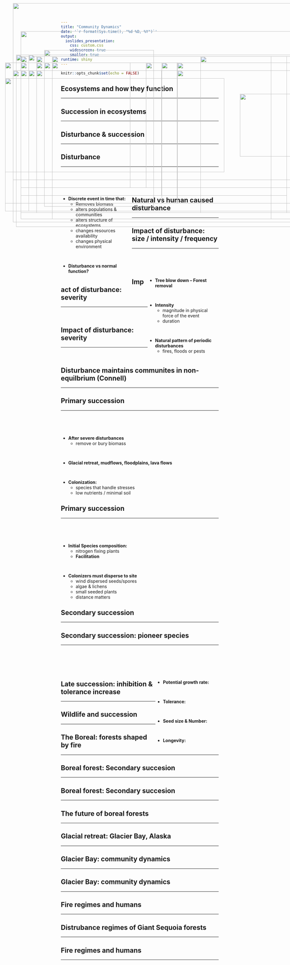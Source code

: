 ```yaml
---
title: "Community Dynamics"
date: '`r format(Sys.time(), "%d %B, %Y")`'
output: 
  ioslides_presentation:
    css: custom.css
    widescreen: true
    smaller: true
runtime: shiny
---
```


```r
knitr::opts_chunk$set(echo = FALSE)
```

## Ecosystems and how they function
<hr>

<IMG STYLE="position:absolute; TOP:180px; LEFT:100px; WIDTH:900px; HEIGHT:500px" SRC="images/forest.jpg">

##

<IMG STYLE="position:absolute; TOP:10px; LEFT:75px; WIDTH:900px; HEIGHT:700px" SRC="images/ecosystem.png">


## Succession in ecosystems
<hr>

<IMG STYLE="position:absolute; TOP:175px; LEFT:85px; WIDTH:900px; HEIGHT:550px" SRC="images/succession3.jpg">

## Disturbance & succession
<hr>

<IMG STYLE="position:absolute; TOP:200px; LEFT:50px; WIDTH:1000px; HEIGHT:450px" SRC="images/succession1c.jpg">

## Disturbance
<hr>
<br/>
<br/> 
<br/> 

<div style="float: left; width: 45%;">

* **Discrete event in time that:**
    + Removes biomass
    + alters populations & communities
    + alters structure of ecosystems 
    + changes resources availability
    + changes physical environment

<br/>

* **Disturbance vs normal function?**

</div>
  
<IMG STYLE="position:absolute; TOP:200px; LEFT:550px; WIDTH:500px; HEIGHT:400px" SRC="images/fire.jpg">

## Natural vs human caused disturbance
<hr>

<IMG STYLE="position:absolute; TOP:225px; LEFT:75px; WIDTH:450px; HEIGHT:350px" SRC="images/humandisturb.jpg">

<IMG STYLE="position:absolute; TOP:225px; LEFT:600px; WIDTH:450px; HEIGHT:350px" SRC="images/humandisturb2.jpg">

## Impact of disturbance: size / intensity / frequency 
<hr>
<br/>
<br/>
<br/>

<IMG STYLE="position:absolute; TOP:160px; LEFT:175px; WIDTH:350px; HEIGHT:500px" SRC="images/disturbance4.jpg">

<div style="float: right; width: 45%;">

* **Tree blow down -- Forest removal**

<br/>

* **Intensity**
    + magnitude in physical force of the event
    + duration

<br/>

* **Natural pattern of periodic disturbances**
    + fires, floods or pests
 
</div>

## Impact of disturbance: severity
<hr>
<br/>

<IMG STYLE="position:absolute; TOP:200; LEFT:175px; WIDTH:800px; HEIGHT:400px" SRC="images/severity.png">

## Impact of disturbance: severity
<hr>
<br/>

<IMG STYLE="position:absolute; TOP:200px; LEFT:200px; WIDTH:700px; HEIGHT:500px" SRC="images/disturbance_trend.png">

## Disturbance maintains communites in non-equilbrium (Connell)
<hr>

<IMG STYLE="position:absolute; TOP:200px; LEFT:100px; WIDTH:350px; HEIGHT:400px" SRC="images/succession_color.png">

<IMG STYLE="position:absolute; TOP:200px; LEFT:500px; WIDTH:600px; HEIGHT:400px" SRC="images/IDH.jpg">

## Primary succession
<hr>
<br/>
<br/>
<br/>

* **After severe disturbances**
    + remove or bury biomass

<br/>

* **Glacial retreat, mudflows, floodplains, lava flows**

<br/>

* **Colonization:**
    + species that handle stresses
    + low nutrients / minimal soil
    
<IMG STYLE="position:absolute; TOP:200px; LEFT:600px; WIDTH:450px; HEIGHT:450px" SRC="images/volcano.jpg">

## Primary succession
<hr>
<br/>
<br/>
<br/>

* **Initial Species composition:**
    + nitrogen fixing plants
    + **Facilitation**
 
 <br/>
 
* **Colonizers must disperse to site**
    + wind dispersed seeds/spores
    + algae & lichens
    + small seeded plants
    + distance matters

<IMG STYLE="position:absolute; TOP:200px; LEFT:550px; WIDTH:450px; HEIGHT:450px" SRC="images/crust.jpg">

## Secondary succession
<hr>

<IMG STYLE="position:absolute; TOP:180px; LEFT:150px; WIDTH:800px; HEIGHT:500px" SRC="images/succession2.jpg">

## Secondary succession: pioneer species
<hr>
<br/>
<br/>
<br/>
<br/>

<div style="float: right; width: 40%;">

* **Potential growth rate:**

<br/>

* **Tolerance:**

<br/>

* **Seed size & Number:**

<br/>

* **Longevity:**
</div>

<IMG STYLE="position:absolute; TOP:200px; LEFT:50px; WIDTH:550px; HEIGHT:450px" SRC="images/pioneer.jpg">

## Late succession: inhibition & tolerance increase
<hr>

<IMG STYLE="position:absolute; TOP:200px; LEFT:150px; WIDTH:800px; HEIGHT:400px" SRC="images/succession1.png">

## Wildlife and succession
<hr>

<IMG STYLE="position:absolute; TOP:180px; LEFT:200px; WIDTH:700px; HEIGHT:500px" SRC="images/wildlife_succesion.jpg">

## The Boreal: forests shaped by fire
<hr>

<IMG STYLE="position:absolute; TOP:225px; LEFT:150px; WIDTH:800px; HEIGHT:400px" SRC="images/boreal1.jpg">

## Boreal forest: Secondary succesion
<hr>

<IMG STYLE="position:absolute; TOP:250px; LEFT:50px; WIDTH:700px; HEIGHT:300px" SRC="images/boreal3.jpg">

<IMG STYLE="position:absolute; TOP:300px; LEFT:800px; WIDTH:200px; HEIGHT:200px" SRC="images/jackpine.jpg">

## Boreal forest: Secondary succesion
<hr>

<IMG STYLE="position:absolute; TOP:180; LEFT:200px; WIDTH:700px; HEIGHT:500px" SRC="images/boreal_wildlife.jpg">

## The future of boreal forests
<hr>

<IMG STYLE="position:absolute; TOP:200px; LEFT:50px; WIDTH:475px; HEIGHT:475px" SRC="images/boreal5.gif">

<IMG STYLE="position:absolute; TOP:200px; LEFT:550px; WIDTH:450px; HEIGHT:450px" SRC="images/boreal4.gif">

## Glacial retreat: Glacier Bay, Alaska
<hr>

<IMG STYLE="position:absolute; TOP:225px; LEFT:125px; WIDTH:850px; HEIGHT:350px" SRC="images/glacial2.jpg">

##

<IMG STYLE="position:absolute; TOP:100px; LEFT:100px; WIDTH:900px; HEIGHT:600px" SRC="images/glacial1.jpg">

## Glacier Bay: community dynamics
<hr>

<IMG STYLE="position:absolute; TOP:200px; LEFT:200px; WIDTH:700px; HEIGHT:500px" SRC="images/glacial4.jpg">

## Glacier Bay: community dynamics
<hr>

<IMG STYLE="position:absolute; TOP:200px; LEFT:100px; WIDTH:900px; HEIGHT:500px" SRC="images/glacial3.jpeg">

<!-- ## Community dynamics: species effects -->
<!-- <hr> -->
<!-- <br/> -->
<!-- <br/> -->
<!-- <div style="float: right; width: 50%;"> -->

<!-- <IMG STYLE="position:absolute; TOP:200px; LEFT:50px; WIDTH:450px; HEIGHT:450px" SRC="images/cheatgrass.jpg"> -->

<!-- <IMG STYLE="position:absolute; TOP:200px; LEFT:575px; WIDTH:450px; HEIGHT:450px" SRC="images/beaver.jpg"> -->

## Fire regimes and humans
<hr>

<IMG STYLE="position:absolute; TOP:175px; LEFT:125px; WIDTH:850px; HEIGHT:500px" SRC="images/fire_map.png">

## Distrubance regimes of Giant Sequoia forests
<hr>

<IMG STYLE="position:absolute; TOP:225px; LEFT:100px; WIDTH:450px; HEIGHT:400px" SRC="images/fire-sequoia.jpg">

<IMG STYLE="position:absolute; TOP:180px; LEFT:674px; WIDTH:300px; HEIGHT:500px" SRC="images/fire-sequoia2.jpg">

## Fire regimes and humans
<hr>

<IMG STYLE="position:absolute; TOP:175px; LEFT:125px; WIDTH:850px; HEIGHT:500px" SRC="images/WUI.gif">

<!-- ## Human disturbance and ecosystem recovery -->
<!-- <hr> -->

<!-- <IMG STYLE="position:absolute; TOP:175px; LEFT:125px; WIDTH:850px; HEIGHT:500px" SRC="images/exxon.png"> -->
